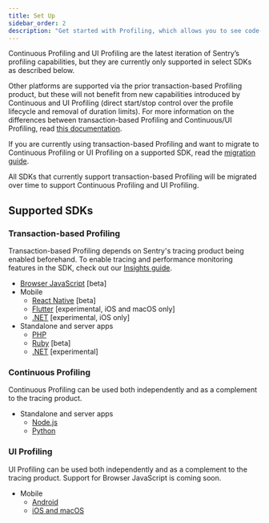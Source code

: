 ```yaml
---
title: Set Up
sidebar_order: 2
description: "Get started with Profiling, which allows you to see code-level profiling information for your Sentry apps."
---
```


Continuous Profiling and UI Profiling are the latest iteration of Sentry’s profiling capabilities, but they are currently only supported in select SDKs as described below. 

Other platforms are supported via the prior transaction-based Profiling product, but these will not benefit from new capabilities introduced by Continuous and UI Profiling (direct start/stop control over the profile lifecycle and removal of duration limits). For more information on the differences between transaction-based Profiling and Continuous/UI Profiling, read [this documentation](/product/explore/profiling/transaction-vs-continuous-profiling).

If you are currently using transaction-based Profiling and want to migrate to Continuous Profiling or UI Profiling on a supported SDK, read the [migration guide](/product/explore/profiling/continuous-ui-profiling-migration-guide).

All SDKs that currently support transaction-based Profiling will be migrated over time to support Continuous Profiling and UI Profiling.

## Supported SDKs

### Transaction-based Profiling

<Alert>

Transaction-based Profiling depends on Sentry's tracing product being enabled beforehand. To enable tracing and performance monitoring features in the SDK, check out our [Insights guide](/product/insights/).

</Alert>

- [Browser JavaScript](/platforms/javascript/profiling/) [beta]
- Mobile
  - [React Native](/platforms/react-native/profiling/) [beta]
  - [Flutter](/platforms/dart/guides/flutter/profiling/) [experimental, iOS and macOS only]
  - [.NET](/platforms/dotnet/guides/maui/profiling/) [experimental, iOS only]
- Standalone and server apps
  - [PHP](/platforms/php/profiling/)
  - [Ruby](/platforms/ruby/profiling/) [beta]
  - [.NET](/platforms/dotnet/profiling/) [experimental]

### Continuous Profiling

<Alert>

Continuous Profiling can be used both independently and as a complement to the tracing product.

</Alert>

- Standalone and server apps
  - [Node.js](/platforms/javascript/guides/node/profiling/#enable-continuous-profiling)
  - [Python](/platforms/python/profiling/#enable-continuous-profiling)

### UI Profiling

<Alert>

UI Profiling can be used both independently and as a complement to the tracing product. Support for Browser JavaScript is coming soon.

</Alert>

- Mobile
  - [Android](/platforms/android/profiling/#continuous-profiling)
  - [iOS and macOS](/platforms/apple/guides/ios/profiling/#continuous-profiling)
